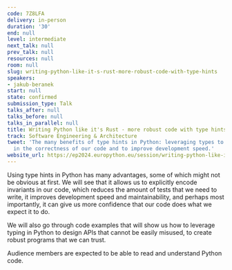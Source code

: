 ```yaml
---
code: 7Z8LFA
delivery: in-person
duration: '30'
end: null
level: intermediate
next_talk: null
prev_talk: null
resources: null
room: null
slug: writing-python-like-it-s-rust-more-robust-code-with-type-hints
speakers:
- jakub-beranek
start: null
state: confirmed
submission_type: Talk
talks_after: null
talks_before: null
talks_in_parallel: null
title: Writing Python like it's Rust - more robust code with type hints
track: Software Engineering & Architecture
tweet: 'The many benefits of type hints in Python: leveraging types to gain more confidence
  in the correctness of our code and to improve development speed.'
website_url: https://ep2024.europython.eu/session/writing-python-like-it-s-rust-more-robust-code-with-type-hints
---
```


Using type hints in Python has many advantages, some of which might not be obvious at first. We will see that it allows us to explicitly encode invariants in our code, which reduces the amount of tests that we need to write, it improves development speed and maintainability, and perhaps most importantly, it can give us more confidence that our code does what we expect it to do.

We will also go through code examples that will show us how to leverage typing in Python to design APIs that cannot be easily misused, to create robust programs that we can trust.

Audience members are expected to be able to read and understand Python code.
